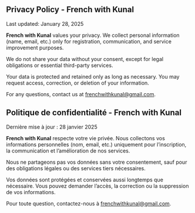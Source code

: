 ::: {.content-visible when-profile="english"}

# Privacy Policy - French with Kunal

Last updated: January 28, 2025

**French with Kunal** values your privacy. We collect personal information (name, email, etc.) only for registration, communication, and service improvement purposes.

We do not share your data without your consent, except for legal obligations or essential third-party services.

Your data is protected and retained only as long as necessary. You may request access, correction, or deletion of your information.

For any questions, contact us at [frenchwithkunal\@gmail.com](mailto:frenchwithkunal@gmail.com).
:::

::: {.content-visible when-profile="french"}
# Politique de confidentialité - French with Kunal

Dernière mise à jour : 28 janvier 2025

**French with Kunal** respecte votre vie privée. Nous collectons vos informations personnelles (nom, email, etc.) uniquement pour l’inscription, la communication et l’amélioration de nos services.

Nous ne partageons pas vos données sans votre consentement, sauf pour des obligations légales ou des services tiers nécessaires.

Vos données sont protégées et conservées aussi longtemps que nécessaire. Vous pouvez demander l’accès, la correction ou la suppression de vos informations.

Pour toute question, contactez-nous à [frenchwithkunal\@gmail.com](mailto:frenchwithkunal@gmail.com).
:::